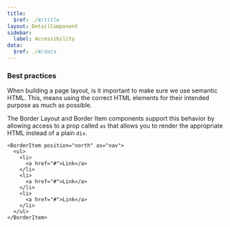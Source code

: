 ```yaml
---
title:
  $ref: ./#/title
layout: DetailComponent
sidebar:
  label: Accessibility
data:
  $ref: ./#/data
---
```


### Best practices

When building a page layout, is it important to make sure we use semantic HTML. This, means using the correct HTML elements for their intended purpose as much as possible.

The Border Layout and Border Item components support this behavior by allowing access to a prop called `as` that allows you to render the appropriate HTML instead of a plain `div`.

```tsx
<BorderItem position="north" as="nav">
  <ul>
    <li>
      <a href="#">Link</a>
    </li>
    <li>
      <a href="#">Link</a>
    </li>
    <li>
      <a href="#">Link</a>
    </li>
  </ul>
</BorderItem>
```
